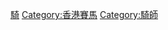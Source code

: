 {{Catnav|頁面分類|...|中国体育|香港體育|香港賽馬}}
{{Catnav|頁面分類|人物|各職業人物|运动员|騎師選手}}
{{Catnav|頁面分類|...|各国运动员|中国运动员|香港運動員}}
{{Catnav|頁面分類|...|中国体育|香港體育|香港運動員}}
{{Catnav|頁面分類|...|中国体育|中国运动员|香港運動員}}

[[Category:香港運動員|騎]]
[[Category:香港賽馬|Category:香港賽馬]]
[[Category:騎師|Category:騎師]]